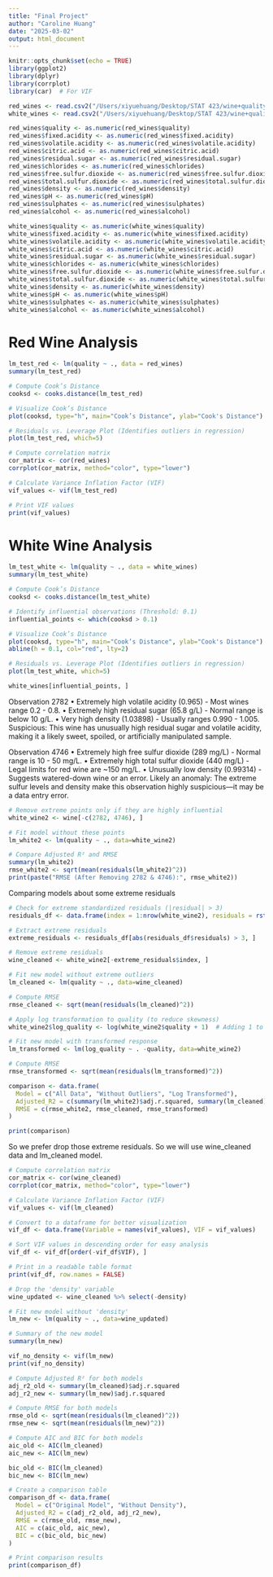 ```yaml
---
title: "Final Project"
author: "Caroline Huang"
date: "2025-03-02"
output: html_document
---
```


```r
knitr::opts_chunk$set(echo = TRUE)
library(ggplot2)
library(dplyr)
library(corrplot)
library(car)  # For VIF
```

```r
red_wines <- read.csv2("/Users/xiyuehuang/Desktop/STAT 423/wine+quality/winequality-red.csv")
white_wines <- read.csv2("/Users/xiyuehuang/Desktop/STAT 423/wine+quality/winequality-white.csv")
```

```r
red_wines$quality <- as.numeric(red_wines$quality)
red_wines$fixed.acidity <- as.numeric(red_wines$fixed.acidity)
red_wines$volatile.acidity <- as.numeric(red_wines$volatile.acidity)
red_wines$citric.acid <- as.numeric(red_wines$citric.acid)
red_wines$residual.sugar <- as.numeric(red_wines$residual.sugar)
red_wines$chlorides <- as.numeric(red_wines$chlorides)
red_wines$free.sulfur.dioxide <- as.numeric(red_wines$free.sulfur.dioxide)
red_wines$total.sulfur.dioxide <- as.numeric(red_wines$total.sulfur.dioxide)
red_wines$density <- as.numeric(red_wines$density)
red_wines$pH <- as.numeric(red_wines$pH)
red_wines$sulphates <- as.numeric(red_wines$sulphates)
red_wines$alcohol <- as.numeric(red_wines$alcohol)

white_wines$quality <- as.numeric(white_wines$quality)
white_wines$fixed.acidity <- as.numeric(white_wines$fixed.acidity)
white_wines$volatile.acidity <- as.numeric(white_wines$volatile.acidity)
white_wines$citric.acid <- as.numeric(white_wines$citric.acid)
white_wines$residual.sugar <- as.numeric(white_wines$residual.sugar)
white_wines$chlorides <- as.numeric(white_wines$chlorides)
white_wines$free.sulfur.dioxide <- as.numeric(white_wines$free.sulfur.dioxide)
white_wines$total.sulfur.dioxide <- as.numeric(white_wines$total.sulfur.dioxide)
white_wines$density <- as.numeric(white_wines$density)
white_wines$pH <- as.numeric(white_wines$pH)
white_wines$sulphates <- as.numeric(white_wines$sulphates)
white_wines$alcohol <- as.numeric(white_wines$alcohol)
```


# Red Wine Analysis
```r
lm_test_red <- lm(quality ~ ., data = red_wines)
summary(lm_test_red)
```

```r
# Compute Cook’s Distance
cooksd <- cooks.distance(lm_test_red)

# Visualize Cook’s Distance
plot(cooksd, type="h", main="Cook’s Distance", ylab="Cook's Distance")

# Residuals vs. Leverage Plot (Identifies outliers in regression)
plot(lm_test_red, which=5)
```
```r
# Compute correlation matrix
cor_matrix <- cor(red_wines)
corrplot(cor_matrix, method="color", type="lower")

# Calculate Variance Inflation Factor (VIF)
vif_values <- vif(lm_test_red)

# Print VIF values
print(vif_values)
```

# White Wine Analysis

```r
lm_test_white <- lm(quality ~ ., data = white_wines)
summary(lm_test_white)
```

```r
# Compute Cook’s Distance
cooksd <- cooks.distance(lm_test_white)

# Identify influential observations (Threshold: 0.1)
influential_points <- which(cooksd > 0.1)

# Visualize Cook’s Distance
plot(cooksd, type="h", main="Cook’s Distance", ylab="Cook's Distance")
abline(h = 0.1, col="red", lty=2)

# Residuals vs. Leverage Plot (Identifies outliers in regression)
plot(lm_test_white, which=5)
```

```r
white_wines[influential_points, ]
```
Observation 2782
	•	Extremely high volatile acidity (0.965) -  Most wines range 0.2 - 0.8.
	•	Extremely high residual sugar (65.8 g/L) -  Normal range is below 10 g/L.
	•	Very high density (1.03898) -  Usually ranges 0.990 - 1.005.
Suspicious: This wine has unusually high residual sugar and volatile acidity, making it a likely sweet, spoiled, or artificially manipulated sample.

Observation 4746
	•	Extremely high free sulfur dioxide (289 mg/L) - Normal range is 10 - 50 mg/L.
	•	Extremely high total sulfur dioxide (440 mg/L) - Legal limits for red wine are ~150 mg/L.
	•	Unusually low density (0.99314) - Suggests watered-down wine or an error.
Likely an anomaly: The extreme sulfur levels and density make this observation highly suspicious—it may be a data entry error.

```r
# Remove extreme points only if they are highly influential
white_wine2 <- wine[-c(2782, 4746), ]

# Fit model without these points
lm_white2 <- lm(quality ~ ., data=white_wine2)

# Compare Adjusted R² and RMSE
summary(lm_white2)
rmse_white2 <- sqrt(mean(residuals(lm_white2)^2))
print(paste("RMSE (After Removing 2782 & 4746):", rmse_white2))
```


Comparing models about some extreme residuals

```r
# Check for extreme standardized residuals (|residual| > 3)
residuals_df <- data.frame(index = 1:nrow(white_wine2), residuals = rstandard(lm_white2))

# Extract extreme residuals
extreme_residuals <- residuals_df[abs(residuals_df$residuals) > 3, ]
```

```r
# Remove extreme residuals
wine_cleaned <- white_wine2[-extreme_residuals$index, ]

# Fit new model without extreme outliers
lm_cleaned <- lm(quality ~ ., data=wine_cleaned)

# Compute RMSE
rmse_cleaned <- sqrt(mean(residuals(lm_cleaned)^2))
```

```r
# Apply log transformation to quality (to reduce skewness)
white_wine2$log_quality <- log(white_wine2$quality + 1)  # Adding 1 to avoid log(0)

# Fit new model with transformed response
lm_transformed <- lm(log_quality ~ . -quality, data=white_wine2)

# Compute RMSE
rmse_transformed <- sqrt(mean(residuals(lm_transformed)^2))
```

```r
comparison <- data.frame(
  Model = c("All Data", "Without Outliers", "Log Transformed"),
  Adjusted_R2 = c(summary(lm_white2)$adj.r.squared, summary(lm_cleaned)$adj.r.squared, summary(lm_transformed)$adj.r.squared),
  RMSE = c(rmse_white2, rmse_cleaned, rmse_transformed)
)

print(comparison)
```

So we prefer drop those extreme residuals. So we will use wine_cleaned data and lm_cleaned model.


```r
# Compute correlation matrix
cor_matrix <- cor(wine_cleaned)
corrplot(cor_matrix, method="color", type="lower")

# Calculate Variance Inflation Factor (VIF)
vif_values <- vif(lm_cleaned)

# Convert to a dataframe for better visualization
vif_df <- data.frame(Variable = names(vif_values), VIF = vif_values)

# Sort VIF values in descending order for easy analysis
vif_df <- vif_df[order(-vif_df$VIF), ]

# Print in a readable table format
print(vif_df, row.names = FALSE)
```


```r
# Drop the 'density' variable
wine_updated <- wine_cleaned %>% select(-density)

# Fit new model without 'density'
lm_new <- lm(quality ~ ., data=wine_updated)

# Summary of the new model
summary(lm_new)

vif_no_density <- vif(lm_new)
print(vif_no_density)
```

```r
# Compute Adjusted R² for both models
adj_r2_old <- summary(lm_cleaned)$adj.r.squared
adj_r2_new <- summary(lm_new)$adj.r.squared

# Compute RMSE for both models
rmse_old <- sqrt(mean(residuals(lm_cleaned)^2))
rmse_new <- sqrt(mean(residuals(lm_new)^2))

# Compute AIC and BIC for both models
aic_old <- AIC(lm_cleaned)
aic_new <- AIC(lm_new)

bic_old <- BIC(lm_cleaned)
bic_new <- BIC(lm_new)

# Create a comparison table
comparison_df <- data.frame(
  Model = c("Original Model", "Without Density"),
  Adjusted_R2 = c(adj_r2_old, adj_r2_new),
  RMSE = c(rmse_old, rmse_new),
  AIC = c(aic_old, aic_new),
  BIC = c(bic_old, bic_new)
)

# Print comparison results
print(comparison_df)
```
